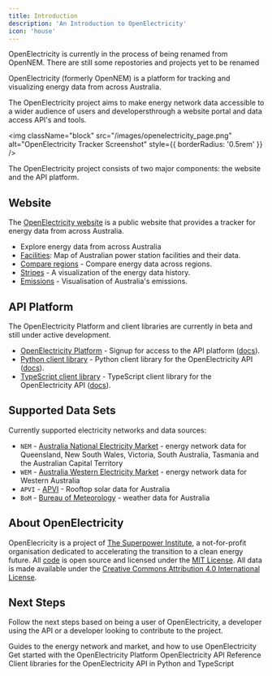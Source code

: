 ```yaml
---
title: Introduction
description: 'An Introduction to OpenElectricity'
icon: 'house'
---
```


<Note>OpenElectricity is currently in the process of being renamed from OpenNEM. There are still some repostories and projects yet to be renamed</Note>

OpenElectricity (formerly OpenNEM) is a platform for tracking and visualizing energy data from across Australia.

The OpenElectricity project aims to make energy network data accessible to a wider audience of users and developersthrough a website portal and data access API's and tools.

<img
  className="block"
  src="/images/openelectricity_page.png"
  alt="OpenElectricity Tracker Screenshot"
  style={{ borderRadius: '0.5rem' }}
/>

The OpenElectricity project consists of two major components: the website and the API platform.

## Website

The [OpenElectricity website](https://explorer.openelectricity.org.au) is a public website that provides a tracker for energy data from across Australia.

 * Explore energy data from across Australia
 * [Facilities](https://explore.openelectricity.org.au/facilities/nem/): Map of Australian power station facilities and their data.
 * [Compare regions](https://explore.openelectricity.org.au/compare/?range=all-12-mth-rolling&interval=1M&metric=renewablesProportion) - Compare energy data across regions.
 * [Stripes](https://explore.openelectricity.org.au/stripes/nem/) - A visualization of the energy data history.
 * [Emissions](https://explore.openelectricity.org.au/emissions/au/?interval=Year&projections=false&history=false) - Visualisation of Australia's emissions.

## API Platform

<Note>The OpenElectricity Platform and client libraries are currently in beta and still under active development.</Note>

* [OpenElectricity Platform](https://platform.openelectricity.org.au) - Signup for access to the API platform ([docs](/platform/overview)).
* [Python client library](https://github.com/opennem/openelectricity-python) - Python client library for the OpenElectricity API ([docs](/sdk/overview)).
* [TypeScript client library](https://github.com/opennem/openelectricity-typescript) - TypeScript client library for the OpenElectricity API ([docs](/sdk/overview)).

## Supported Data Sets

Currently supported electricity networks and data sources:

* `NEM` - [Australia National Electricity Market](https://www.nemweb.com.au/) - energy network data for Queensland, New South Wales, Victoria, South Australia, Tasmania and the Australian Capital Territory
* `WEM` - [Australia Western Electricity Market](http://data.wa.aemo.com.au/) - energy network data for Western Australia
* `APVI` - [APVI](https://apvi.org.au) - Rooftop solar data for Australia
* `BoM` - [Bureau of Meteorology](https://www.bom.gov.au/climate/data/) - weather data for Australia

## About OpenElectricity

OpenElecricity is a project of [The Superpower Institute](https://https://www.superpowerinstitute.com.au/), a not-for-profit organisation
dedicated to accelerating the transition to a clean energy future. All [code](https://github.com/opennem) is open source and licensed under
the [MIT License](https://opensource.org/licenses/MIT). All data is made available under the [Creative Commons Attribution 4.0 International License](https://creativecommons.org/licenses/by/4.0/).


## Next Steps

Follow the next steps based on being a user of OpenElectricity, a developer using the API or a developer looking to contribute to the project.

<CardGroup cols={2}>
<Card
    title="Guides"
    icon="book"
    href="/guides/overview"
  >
    Guides to the energy network and market, and how to use OpenElectricity
  </Card>
  <Card
    title="Platform"
    icon="house"
    href="/platform/introduction"
  >
    Get started with the OpenElectricity Platform
  </Card>
  <Card
    title="API Introduction"
    icon="pen-to-square"
    href="/api/overview"
  >
    OpenElectricity API Reference
  </Card>
  <Card
    title="SDKs"
    icon="image"
    href="/sdk/overview"
  >
    Client libraries for the OpenElectricity API in Python and TypeScript
  </Card>
</CardGroup>

